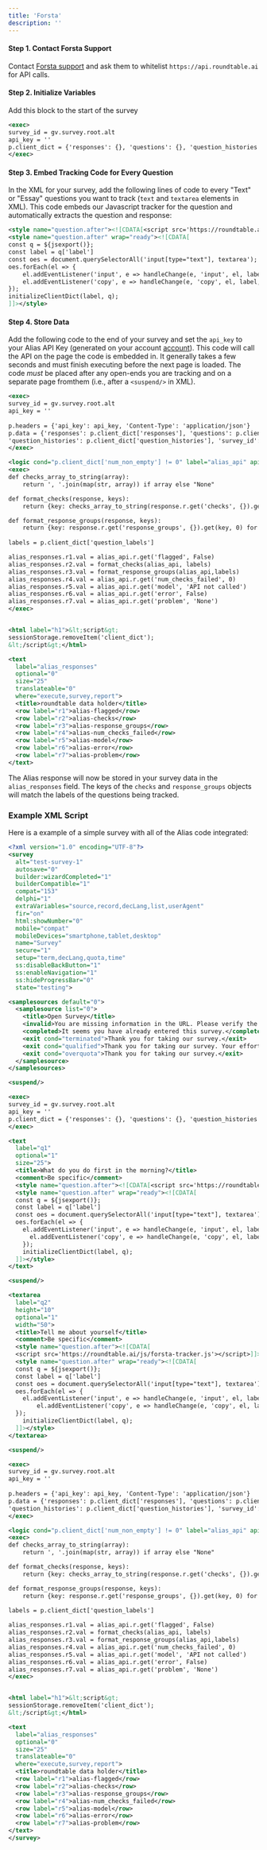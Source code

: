 ```yaml
---
title: 'Forsta'
description: ''
---
```


#### Step 1. Contact Forsta Support

Contact [Forsta support](https://forstasurveys.zendesk.com/hc/en-us/articles/4409477119643-Technical-Support) and ask them to whitelist `https://api.roundtable.ai` for API calls.

#### Step 2. Initialize Variables

Add this block to the start of the survey

```xml
<exec>
survey_id = gv.survey.root.alt
api_key = ''
p.client_dict = {'responses': {}, 'questions': {}, 'question_histories': {}, 'survey_id': '', 'participant_id': '', 'num_non_empty': 0, 'question_labels': []}
</exec>
```

#### Step 3. Embed Tracking Code for Every Question

In the XML for your survey, add the following lines of code to every "Text" or "Essay" questions you want to track (`text` and `textarea` elements in XML). This code embeds our Javascript tracker for the question and automatically extracts the question and response:

```xml
<style name="question.after"><![CDATA[<script src='https://roundtable.ai/js/forsta-tracker.js'></script>]]></style>
<style name="question.after" wrap="ready"><![CDATA[
const q = ${jsexport()};
const label = q['label']
const oes = document.querySelectorAll('input[type="text"], textarea');
oes.forEach(el => {
    el.addEventListener('input', e => handleChange(e, 'input', el, label, q));
    el.addEventListener('copy', e => handleChange(e, 'copy', el, label, q));
});
initializeClientDict(label, q);
]]></style>
```


#### Step 4. Store Data

Add the following code to the end of your survey and set the `api_key` to your Alias API Key (generated on your account [account](https://app.roundtable.ai/account)).
This code will call the API on the page the code is embedded in. It generally takes a few seconds and must finish executing before the next page is loaded. The code *must* be placed after any open-ends you are tracking and on a separate page fromthem (i.e., after a `<suspend/>` in XML).

```xml
<exec>
survey_id = gv.survey.root.alt
api_key = ''
    
p.headers = {'api_key': api_key, 'Content-Type': 'application/json'}
p.data = {'responses': p.client_dict['responses'], 'questions': p.client_dict['questions'], 
'question_histories': p.client_dict['question_histories'], 'survey_id': survey_id, 'participant_id': uuid }
</exec>

<logic cond="p.client_dict['num_non_empty'] != 0" label="alias_api" api:data="p.data" api:headers="p.headers" api:method="POST" api:url="https://api.roundtable.ai/alias/latest" uses="api.1"/>
<exec>
def checks_array_to_string(array):
    return ', '.join(map(str, array)) if array else "None"

def format_checks(response, keys):
    return {key: checks_array_to_string(response.r.get('checks', {}).get(key, [])) for key in keys}

def format_response_groups(response, keys):
    return {key: response.r.get('response_groups', {}).get(key, 0) for key in keys}
        
labels = p.client_dict['question_labels']

alias_responses.r1.val = alias_api.r.get('flagged', False)
alias_responses.r2.val = format_checks(alias_api, labels)
alias_responses.r3.val = format_response_groups(alias_api,labels)
alias_responses.r4.val = alias_api.r.get('num_checks_failed', 0)
alias_responses.r5.val = alias_api.r.get('model', 'API not called')
alias_responses.r6.val = alias_api.r.get('error', False)
alias_responses.r7.val = alias_api.r.get('problem', 'None')
</exec>


<html label="h1">&lt;script&gt;
sessionStorage.removeItem('client_dict');
&lt;/script&gt;</html>

<text 
  label="alias_responses"
  optional="0"
  size="25"
  translateable="0"
  where="execute,survey,report">
  <title>roundtable data holder</title>
  <row label="r1">alias-flagged</row>
  <row label="r2">alias-checks</row>
  <row label="r3">alias-response_groups</row>
  <row label="r4">alias-num_checks_failed</row>
  <row label="r5">alias-model</row>
  <row label="r6">alias-error</row>
  <row label="r7">alias-problem</row>
</text>
```

The Alias response will now be stored in your survey data in the `alias_responses` field. The keys of the `checks` and `response_groups` objects will match the labels of the questions being tracked.


### Example XML Script

Here is a example of a simple survey with all of the Alias code integrated:

```xml
<?xml version="1.0" encoding="UTF-8"?>
<survey 
  alt="test-survey-1"
  autosave="0"
  builder:wizardCompleted="1"
  builderCompatible="1"
  compat="153"
  delphi="1"
  extraVariables="source,record,decLang,list,userAgent"
  fir="on"
  html:showNumber="0"
  mobile="compat"
  mobileDevices="smartphone,tablet,desktop"
  name="Survey"
  secure="1"
  setup="term,decLang,quota,time"
  ss:disableBackButton="1"
  ss:enableNavigation="1"
  ss:hideProgressBar="0"
  state="testing">

<samplesources default="0">
  <samplesource list="0">
    <title>Open Survey</title>
    <invalid>You are missing information in the URL. Please verify the URL with the original invite.</invalid>
    <completed>It seems you have already entered this survey.</completed>
    <exit cond="terminated">Thank you for taking our survey.</exit>
    <exit cond="qualified">Thank you for taking our survey. Your efforts are greatly appreciated!</exit>
    <exit cond="overquota">Thank you for taking our survey.</exit>
  </samplesource>
</samplesources>

<suspend/>

<exec>
survey_id = gv.survey.root.alt
api_key = ''
p.client_dict = {'responses': {}, 'questions': {}, 'question_histories': {}, 'survey_id': '', 'participant_id': '', 'num_non_empty': 0, 'question_labels': []}
</exec>

<text 
  label="q1"
  optional="1"
  size="25">
  <title>What do you do first in the morning?</title>
  <comment>Be specific</comment>
  <style name="question.after"><![CDATA[<script src='https://roundtable.ai/js/forsta-tracker.js'></script>]]></style>
  <style name="question.after" wrap="ready"><![CDATA[
  const q = ${jsexport()};
  const label = q['label']
  const oes = document.querySelectorAll('input[type="text"], textarea');
  oes.forEach(el => {
    el.addEventListener('input', e => handleChange(e, 'input', el, label, q));
	  el.addEventListener('copy', e => handleChange(e, 'copy', el, label, q));
	});
	initializeClientDict(label, q);
  ]]></style>
</text>

<suspend/>

<textarea 
  label="q2"
  height="10"
  optional="1"
  width="50">
  <title>Tell me about yourself</title>
  <comment>Be specific</comment>
  <style name="question.after"><![CDATA[
  <script src='https://roundtable.ai/js/forsta-tracker.js'></script>]]></style>
  <style name="question.after" wrap="ready"><![CDATA[
  const q = ${jsexport()};
  const label = q['label']
  const oes = document.querySelectorAll('input[type="text"], textarea');
  oes.forEach(el => {
    el.addEventListener('input', e => handleChange(e, 'input', el, label, q));
        el.addEventListener('copy', e => handleChange(e, 'copy', el, label, q));
  });
	initializeClientDict(label, q);
  ]]></style>
</textarea>

<suspend/>

<exec>
survey_id = gv.survey.root.alt
api_key = ''
    
p.headers = {'api_key': api_key, 'Content-Type': 'application/json'}
p.data = {'responses': p.client_dict['responses'], 'questions': p.client_dict['questions'], 
'question_histories': p.client_dict['question_histories'], 'survey_id': survey_id, 'participant_id': uuid }
</exec>

<logic cond="p.client_dict['num_non_empty'] != 0" label="alias_api" api:data="p.data" api:headers="p.headers" api:method="POST" api:url="https://api.roundtable.ai/api/alias/latest" uses="api.1"/>
<exec>
def checks_array_to_string(array):
    return ', '.join(map(str, array)) if array else "None"

def format_checks(response, keys):
    return {key: checks_array_to_string(response.r.get('checks', {}).get(key, [])) for key in keys}

def format_response_groups(response, keys):
    return {key: response.r.get('response_groups', {}).get(key, 0) for key in keys}
        
labels = p.client_dict['question_labels']

alias_responses.r1.val = alias_api.r.get('flagged', False)
alias_responses.r2.val = format_checks(alias_api, labels)
alias_responses.r3.val = format_response_groups(alias_api,labels)
alias_responses.r4.val = alias_api.r.get('num_checks_failed', 0)
alias_responses.r5.val = alias_api.r.get('model', 'API not called')
alias_responses.r6.val = alias_api.r.get('error', False)
alias_responses.r7.val = alias_api.r.get('problem', 'None')
</exec>


<html label="h1">&lt;script&gt;
sessionStorage.removeItem('client_dict');
&lt;/script&gt;</html>

<text 
  label="alias_responses"
  optional="0"
  size="25"
  translateable="0"
  where="execute,survey,report">
  <title>roundtable data holder</title>
  <row label="r1">alias-flagged</row>
  <row label="r2">alias-checks</row>
  <row label="r3">alias-response_groups</row>
  <row label="r4">alias-num_checks_failed</row>
  <row label="r5">alias-model</row>
  <row label="r6">alias-error</row>
  <row label="r7">alias-problem</row>
</text>
</survey>
```
